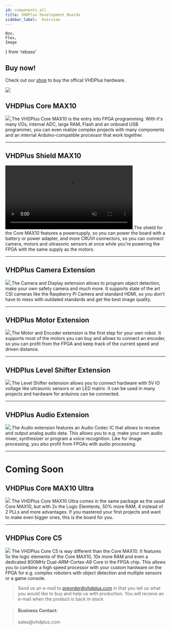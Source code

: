 ```yaml
---
id: components_all
title: VHDPlus Development Boards
sidebar_label:  Overview
---
```


    Box,
    Flex,
    Image
} from 'rebass'

## Buy now!

Check out our [shop](https://shop.vhdplus.com) to buy the offical VHDPlus hardware.

<a href="https://shop.vhdplus.com">
  <Image src='/img/blog/2020-09-19/P1000531.JPG'/>
</a>

## VHDPlus Core MAX10

<Flex flexWrap='wrap' mx={-2}>
  <Box p={2} width={[ 1, 1/3 ]}>
    <a href="/docs/component_vhdpcore_max10">
      <Image src='/img/vhdpcore/Core.png'/>
    </a>
  </Box>
  <Box p={2} width={[ 1, 2/3 ]}>
    The VHDPlus Core MAX10 is the entry into FPGA programming. With it's many I/Os, internal ADC, large RAM, Flash and an onboard USB programmer, you can even realize complex projects with many components and an internal Arduino-compatible processor that work together.
  </Box>
</Flex>
<br/>
<hr/>

## VHDPlus Shield MAX10

<Flex flexWrap='wrap' mx={-2}>
  <Box p={2} width={[ 1, 1/3 ]}>
    <a href="/docs/components_shield">
      <video width="400" muted autoPlay loop><source src="/img/vhdpshield/Shield.mp4" type="video/mp4"/>Your browser does not support the video tag. You can download the video anyway.</video>
    </a>
  </Box>
  <Box p={2} width={[ 1, 2/3 ]}>
    The shield for the Core MAX10 features a powersupply, so you can power the board with a battery or power adapter, and more CRUVI connectors, so you can connect camera, motors and ultrasonic sensors at once while you're powering the FPGA with the same supply as the motors.
  </Box>
</Flex>
<br/>
<hr/>

## VHDPlus Camera Extension

<Flex flexWrap='wrap' mx={-2}>
  <Box p={2} width={[ 1, 1/3 ]}>
    <a href="/docs/components_camera">
      <Image src='/img/extensions/cam/Camera_2.png'/>
    </a>
  </Box>
  <Box p={2} width={[ 1, 2/3 ]}>
    The Camera and Display extension allows to program object detection, make your own safety camera and much more. 
    It supports state of the art CSI cameras like the Raspberry Pi Camera and standard HDMI, so you don't have to mess with outdated standards and get the best image quality.
  </Box>
</Flex>
<br/>
<hr/>

## VHDPlus Motor Extension

<Flex flexWrap='wrap' mx={-2}>
  <Box p={2} width={[ 1, 1/3 ]}>
    <a href="/docs/components_motor">
      <Image src='/img/extensions/dcmotor/Motor_3.png'/>
    </a>
  </Box>
  <Box p={2} width={[ 1, 2/3 ]}>
    The Motor and Encoder extension is the first step for your own robot. It supports most of the motors you can buy and allows to connect an encoder, so you can profit from the FPGA and keep track of the current speed and driven distance.
  </Box>
</Flex>
<br/>
<hr/>

## VHDPlus Level Shifter Extension

<Flex flexWrap='wrap' mx={-2}>
  <Box p={2} width={[ 1, 1/3 ]}>
    <a href="/docs/components_levelshifter">
      <Image src='/img/extensions/levelshifter/Shifter_3.png'/>
    </a>
  </Box>
  <Box p={2} width={[ 1, 2/3 ]}>
    The Level Shifter extension allows you to connect hardware with 5V IO voltage like ultrasonic sensors or an LED matrix. It can be used in many projects and hardware for arduinos can be connected.
  </Box>
</Flex>
<br/>
<hr/>

## VHDPlus Audio Extension

<Flex flexWrap='wrap' mx={-2}>
  <Box p={2} width={[ 1, 1/3 ]}>
    <a href="/docs/components_audio">
      <Image src='/img/extensions/audio/Audio.png'/>
    </a>
  </Box>
  <Box p={2} width={[ 1, 2/3 ]}>
    The Audio extension features an Audio Codec IC that allows to receive and output analog audio data. This allows you to e.g. make your own audio mixer, synthesizer or program a voice recognition. Like for image processing, you also profit from FPGAs with audio processing.
  </Box>
</Flex>
<br/>
<hr/>

# Coming Soon

## VHDPlus Core MAX10 Ultra

<Flex flexWrap='wrap' mx={-2}>
  <Box p={2} width={[ 1, 1/3 ]}>
    <Image src='/img/vhdpcore/max10_bw.jpg'/>
  </Box>
  <Box p={2} width={[ 1, 2/3 ]}>
    The VHDPlus Core MAX10 Ultra comes in the same package as the usual Core MAX10, but with 2x the Logic Elemtents, 50% more RAM, 4 instead of 2 PLLs and more advantages. If you mastered your first projects and want to make even bigger ones, this is the board for you.
  </Box>
</Flex>
<br/>
<hr/>

## VHDPlus Core C5

<Flex flexWrap='wrap' mx={-2}>
  <Box p={2} width={[ 1, 1/3 ]}>
    <Image src='/img/vhdpcore/max10_bw.jpg'/>
  </Box>
  <Box p={2} width={[ 1, 2/3 ]}>
    The VHDPlus Core C5 is way different than the Core MAX10. It features 5x the logic elements of the Core MAX10, 10x more RAM and even a dedicated 800MHz Dual-ARM-Cortex-A9 Core in the FPGA chip. This allows you to combine a high speed processor with your custom hardware on the FPGA for e.g. complex roboters with object detection and multiple sensors or a game console.
  </Box>
</Flex>

> Send us an e-mail to preorder@vhdplus.com in that you tell us what you would like to buy and help us with production.
> You will receive an e-mail when the product is back in stock

> <h4>Business Contact:</h4>
> sales@vhdplus.com


